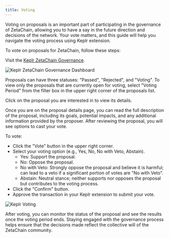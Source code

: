 ```yaml
---
title: Voting
---
```




Voting on proposals is an important part of participating in the governance of ZetaChain, allowing you to have a say in the future direction and decisions of the network. Your vote matters, and this guide will help you navigate the voting process using Keplr extension.

To vote on proposals for ZetaChain, follow these steps:

Visit the [Keplr ZetaChain Governance](https://wallet.keplr.app/chains/zetachain?tab=governance).

![Keplr ZetaChain Governance Dashboard](/img/docs/keplr-governance-dashboard.png)

Proposals can have three statuses: "Passed", "Rejected", and "Voting". To view only the proposals that are currently open for voting, select "Voting Period" from the filter box in the upper right corner of the proposals list.

Click on the proposal you are interested in to view its details.

Once you are on the proposal details page, you can read the full description of the proposal, including its goals, potential impacts, and any additional information provided by the proposer. After reviewing the proposal, you will see options to cast your vote.

To vote:

- Click the "Vote" button in the upper right corner.
- Select your voting option (e.g., Yes, No, No with Veto, Abstain).
    - Yes: Support the proposal.
    - No: Oppose the proposal.
    - No with Veto: Strongly oppose the proposal and believe it is harmful; can lead to a veto if a significant portion of votes are "No with Veto".
    - Abstain: Neutral stance; neither supports nor opposes the proposal but contributes to the voting process.
- Click the "Confirm" button.
- Approve the transaction in your Keplr extension to submit your vote.

![Keplr Voting](/img/docs/keplr-voting.png)

After voting, you can monitor the status of the proposal and see the results once the voting period ends. Staying engaged with the governance process helps ensure that the decisions made reflect the collective will of the ZetaChain community.